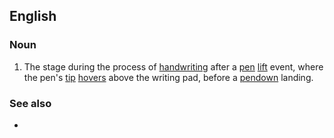 {{also|pen up}}
==English==

===Noun===
{{en-noun}}

# The stage during the process of [[handwriting]] after a [[pen]] [[lift]] event, where the pen's [[tip]] [[hovers]] above the writing pad, before a [[pendown]] landing.

===See also===
* {{l|en|graphonomics}}